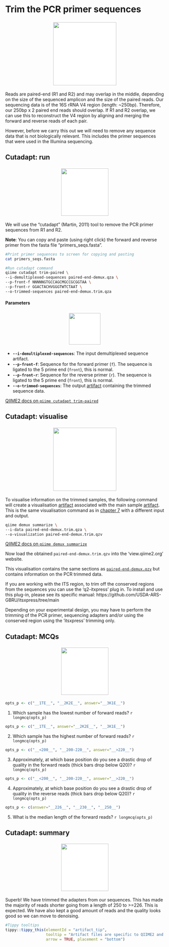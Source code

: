 # Trim the PCR primer sequences {#pcrtrim}
<center>
![](figures/prepare.png){style="width:200px; background: white; border-radius:5px; border: white solid 5px"}
</center>

Reads are paired-end (R1 and R2) and may overlap in the middle, depending on the size of the sequenced amplicon and the size of the paired reads. Our sequencing data is of the 16S rRNA V4 region (length: ~250bp). Therefore, our 250bp x 2 paired end reads should overlap. If R1 and R2 overlap, we can use this to reconstruct the V4 region by aligning and merging the forward and reverse reads of each pair.

However, before we carry this out we will need to remove any sequence data that is not biologically relevant. This includes the primer sequences that were used in the Illumina sequencing.

## Cutadapt: run
<center>
![](figures/play_black.png){style="width:150px; background:white; border-radius:5px; border:5px white solid"}
</center>

We will use the “cutadapt” (Martin, 2011) tool to remove the PCR primer sequences from R1 and R2.

__Note__: You can copy and paste (using right click) the forward and reverse primer from the fasta file "primers_seqs.fasta".

```bash
#Print primer sequences to screen for copying and pasting
cat primers_seqs.fasta

#Run cutadapt command
qiime cutadapt trim-paired \
--i-demultiplexed-sequences paired-end-demux.qza \
--p-front-f NNNNNGTGCCAGCMGCCGCGGTAA \
--p-front-r GGACTACHVGGGTWTCTAAT \
--o-trimmed-sequences paired-end-demux.trim.qza
```

#### Parameters {-}
<center>
![](figures/parameter_black.png){style="width:100px; background:white; border-radius:5px; border:5px white solid"}
</center>

- __`--i-demultiplexed-sequences`__: The input demultiplexed sequence artifact.
- __`--p-front-f`__: Sequence for the forward primer (`f`). The sequence is ligated to the 5 prime end (`front`), this is normal. 
- __`--p-front-r`__: Sequence for the reverse primer (`r`). The sequence is ligated to the 5 prime end (`front`), this is normal. 
- __`--o-trimmed-sequences`__: The output <u id='artifact_tip'>artifact</u> containing the trimmed sequence data.

[QIIME2 docs on `qiime cutadapt trim-paired`](https://docs.qiime2.org/2024.10/plugins/available/cutadapt/trim-paired/)

## Cutadapt: visualise
<center>
![](figures/eye_brown.png){style="width:200px; background:white; border-radius:5px; border:5px white solid"}
</center>

To visualise information on the trimmed samples, the following command will create a visualisation <u id='artifact_tip'>artifact</u> associated with the main sample <u id='artifact_tip'>artifact</u>. This is the same visualisation command as in [chapter 7](#chap7_vis) with a different input and output.

```bash
qiime demux summarize \
--i-data paired-end-demux.trim.qza \
--o-visualization paired-end-demux.trim.qzv
```

[QIIME2 docs on `qiime demux summarize`](https://docs.qiime2.org/2024.10/plugins/available/demux/summarize/)

Now load the obtained `paired-end-demux.trim.qzv` into the ‘view.qiime2.org’ website.

This visualisation contains the same sections as [`paired-end-demux.qzv`](#chap7output) but contains information on the PCR trimmed data.

If you are working with the ITS region, to trim off the conserved regions from the sequences you can use the ‘q2-itxpress’ plug in. To install and use this plug-in, please see its specific manual: https://github.com/USDA-ARS-GBRU/itsxpress/tree/main

Depending on your experimental design, you may have to perform the trimming of the PCR primer, sequencing adapters and/or using the conserved region using the ‘itsxpress’ trimming only.

## Cutadapt: MCQs
<center>
![](figures/question_bubble_black.png){style="width:150px; background:white; border-radius:5px; border:5px white solid"}
</center>

```r
opts_p <- c("__1TE__", "__2K2E__", answer="__3K1E__")
```
1. Which sample has the lowest number of forward reads? `r longmcq(opts_p)`

```r
opts_p <- c("__1TE__", answer="__2K2E__", "__3K1E__")
```
2. Which sample has the highest number of forward reads? `r longmcq(opts_p)`

```r
opts_p <- c("__<200__", "__200-220__", answer="__>220__")
```
3. Approximately, at which base position do you see a drastic drop of quality in the forward reads (thick bars drop below Q20)? `r longmcq(opts_p)`

```r
opts_p <- c("__<200__", "__200-220__", answer="__>220__")
```
4. Approximately, at which base position do you see a drastic drop of quality in the reverse reads (thick bars drop below Q20)? `r longmcq(opts_p)`

```r
opts_p <- c(answer="__226__", "__230__", "__250__")
```
5. What is the median length of the forward reads? `r longmcq(opts_p)`

## Cutadapt: summary
<center>
![](figures/sum_black.png){style="width:150px; background:white; border-radius:5px; border:5px white solid"}
</center>

Superb! We have trimmed the adapters from our sequences. This has made the majority of reads shorter going from a length of 250 to >=226. This is expected. We have also kept a good amount of reads and the quality looks good so we can move to denoising.

```r
#Tippy tooltips
tippy::tippy_this(elementId = "artifact_tip", 
                  tooltip = "Artifact files are specific to QIIME2 and can contain data (.qza) or visualisations (.qzv)",
                  arrow = TRUE, placement = "bottom")
```